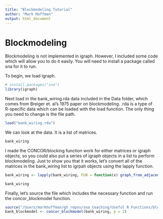 ```yaml
---
title: "Blockmodeling Tutorial"
author: "Mark Hoffman"
output: html_document
---
```


# Blockmodeling

Blockmodeling is not implemented in igraph. However, I included some code which will allow you to do it easily. You will need to install a package called sna for it to run. 

To begin, we load igraph.

```r
# install.packages("sna")
library(igraph)
```

Next load in the bank_wiring.rda data included in the Data folder, which comes from Breiger et. al's 1975 paper on blockmodeling. .rda is a type of R-specific data which can be loaded with the load function. The only thing you need to change is the file path. 

```r
load("bank_wiring.rda")
```

We can look at the data.  It is a list of matrices. 
```r
bank_wiring
```

I made the CONCOR/blocking function work for either matrices or igraph objects, so you could also put a series of igraph objects in a list to perform blockmodeling. Just to show you that it works, let's convert all of the matrices in the bank_wiring list to igrpah objects using the lapply function.
```r
bank_wiring <- lapply(bank_wiring, FUN = function(x) graph_from_adjacency_matrix(as.matrix(x)))

bank_wiring
```

Finally, let's source the file which includes the necessary function and run the concor_blockmodel function.
```r
source("/Users/markhoffman/gh_repos/sna_teaching/Useful R Functions/blockmodeling and concor.R")
bank_blockmodel <- concor_blockmodel(bank_wiring, p = 2)
```

